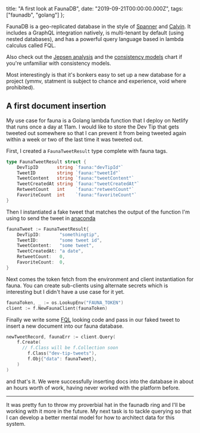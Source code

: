   title: "A first look at FaunaDB",
  date: "2019-09-21T00:00:00.000Z",
  tags: ["faunadb", "golang"]
};

FaunaDB is a geo-replicated database in the style of
[Spanner](<https://en.wikipedia.org/wiki/Spanner_(database)>)
and
[Calvin](https://blog.acolyer.org/2019/03/29/calvin-fast-distributed-transactions-for-partitioned-database-systems/).
It includes a GraphQL integration natively, is multi-tenant
by default (using nested databases), and has a powerful
query language based in lambda calculus called FQL.

Also check out the
[Jepsen analysis](https://jepsen.io/analyses/faunadb-2.5.4)
and the [consistency models](https://jepsen.io/consistency)
chart if you're unfamiliar with consistency models.

Most interestingly is that it's bonkers easy to set up a new
database for a project (ymmv, statment is subject to chance
and experience, void where prohibited).

## A first document insertion

My use case for fauna is a Golang lambda function that I
deploy on Netlify that runs once a day at 11am. I would like
to store the Dev Tip that gets tweeted out somewhere so that
I can prevent it from being tweeted again within a week or
two of the last time it was tweeted out.

First, I created a `FaunaTweetResult` type complete with
fauna tags.

```go
type FaunaTweetResult struct {
	DevTipID       string `fauna:"devTipId"`
	TweetID        string `fauna:"tweetId"`
	TweetContent   string `fauna:"tweetContent"`
	TweetCreatedAt string `fauna:"tweetCreatedAt"`
	RetweetCount   int    `fauna:"retweetCount"`
	FavoriteCount  int    `fauna:"favoriteCount"`
}
```

Then I instantiated a fake tweet that matches the output of
the function I'm using to send the tweet in
[anaconda](https://github.com/ChimeraCoder/anaconda)

```go
faunaTweet := FaunaTweetResult{
	DevTipID:       "somethingtip",
	TweetID:        "some tweet id",
	TweetContent:   "some tweet",
	TweetCreatedAt: "a date",
	RetweetCount:   0,
	FavoriteCount:  0,
}
```

Next comes the token fetch from the environment and client
instantiation for fauna. You can create sub-clients using
alternate secrets which is interesting but I didn't have a
use case for it yet.

```go
faunaToken, _ := os.LookupEnv("FAUNA_TOKEN")
client := f.NewFaunaClient(faunaToken)
```

Finally we write some
[FQL](https://docs.fauna.com/fauna/current/api/fql/) looking
code and pass in our faked tweet to insert a new document
into our fauna database.

```go
newTweetRecord, faunaErr := client.Query(
	f.Create(
	  // f.Class will be f.Collection soon
		f.Class("dev-tip-tweets"),
		f.Obj{"data": faunaTweet},
	)
)
```

and that's it. We were successfully inserting docs into the
database in about an hours worth of work, having never
worked with the platform before.

---

It was pretty fun to throw my proverbial hat in the faunadb
ring and I'll be working with it more in the future. My next
task is to tackle querying so that I can develop a better
mental model for how to architect data for this system.
